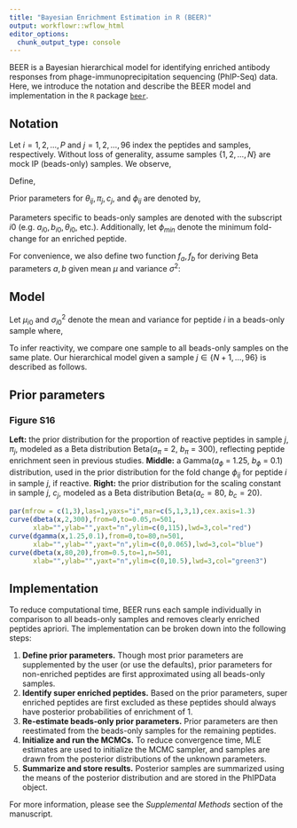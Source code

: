 ```yaml
---
title: "Bayesian Enrichment Estimation in R (BEER)"
output: workflowr::wflow_html
editor_options:
  chunk_output_type: console
---
```


BEER is a Bayesian hierarchical model for identifying enriched antibody responses from phage-immunoprecipitation sequencing (PhIP-Seq) data. Here, we introduce the notation and describe the BEER model and implementation in the `R` package [`beer`](https://github.com/athchen/beer). 

## Notation

Let $i = 1, 2, \ldots, P$ and $j = 1, 2, \ldots, 96$ index the peptides and samples, respectively. Without loss of generality, assume samples $\{1, 2, \ldots, N\}$ are mock IP (beads-only) samples. We observe, 

\begin{align*}
Y_{ij} &= \text{ observed # reads mapped to peptide } i \text{ in sample } j\\
n_j &= \sum_{i=1}^P Y_{ij} \text{ total # of reads in sample }j
\end{align*}

Define, 

\begin{align*}
\theta_{ij} &= \text{ probability that peptide } i \text{ in sample } j \text{ pulls a read }\\
Z_{ij} &= \unicode{x1D7D9}(\text{peptide } i \text{ in sample } j \text { is enriched})\\
\pi_{j} &= \text{ proportion of enriched peptides in sample } j\\
c_j &= \text{ attenuation constant for sample } j\\
\phi_{ij} &= \text{ true fold change of peptide } i \text{ in sample } j
\end{align*}

Prior parameters for $\theta_{ij}, \pi_j, c_j$, and $\phi_{ij}$ are denoted by, 

\begin{align*}
a_{ij}, b_{ij} &= \text{ shape parameters for the prior distribution of } \theta_{ij} \text{ for peptide } i \text{ in sample } j\\
a_{\pi}, b_{\pi} &= \text{ shape parameters for the prior distribution of } \pi_{j}\\
a_c, b_c &= \text{ shape parameters for the prior distribution of } c_{j}\\
a_\phi, b_\phi &= \text{ shape parameters for the prior distribution of } \phi_{ij}|Z_{ij} = 1
\end{align*}

Parameters specific to beads-only samples are denoted with the subscript $i0$ (e.g. $a_{i0}, b_{i0}, \theta_{i0}$, etc.). Additionally, let $\phi_{min}$ denote the minimum fold-change for an enriched peptide. 

For convenience, we also define two function $f_a, f_b$ for deriving Beta parameters $a, b$ given mean $\mu$ and variance $\sigma^2$: 

\begin{align*}
f_a(\mu, \sigma^2) &= \frac{\mu^2(1-\mu)}{\sigma^2} - \mu\\
f_b(\mu, \sigma^2) &= f_a(\mu, \sigma^2) \left(\frac{1}{\mu} - 1\right)
\end{align*}

## Model

Let $\mu_{i0}$ and $\sigma^2_{i0}$ denote the mean and variance for peptide $i$ in a beads-only sample where, 

\begin{align*}
\mu_{ij} &= \frac{a_{i0}}{a_{i0} + b_{i0}}\\
\sigma^2_{i0} &= \frac{a_{i0}b_{i0}}{(a_{i0} + b_{i0})^2 (a_{i0} + b_{i0} + 1)}.
\end{align*}

To infer reactivity, we compare one sample to all beads-only samples on the same plate. Our hierarchical model given a sample $j \in \{N+1, \ldots, 96\}$ is described as follows.

\begin{align*}
    Y_{ij}|\theta_{ij} &\sim \text{Binomial}(n_j, \theta_{ij}) \\
    \theta_{ij}|a_{i0}, b_{i0}, c_j, \phi_{ij} &\sim \text{Beta}(f_a(c_j \phi_{ij} \mu_{i0}, \sigma^2_{i0}), f_b(c_j \phi_{ij} \mu_{i0}, \sigma^2_{i0})) \\
%    c_j|B_j & \sim B_j\cdot 1 + (1 - B_j) \cdot \text{Beta}(a_c, b_c) \\
    c_j & \sim \text{Beta}(a_c, b_c) \\
    \phi_{ij}|Z_{ij} & \sim (1 - Z_{ij}) \cdot 1 + Z_{ij}(\phi_{min} + \text{Gamma}(a_\phi, b_\phi)) \\
    Z_{ij}|\pi_j & \sim \text{Bernoulli}(\pi_j)\\
    \pi_j &\sim \text{Beta}(a_\pi, b_\pi) 
\end{align*}

## Prior parameters

### Figure S16

**Left:** the prior distribution for the proportion of reactive peptides in sample $j$, $\pi_j$, modeled as a Beta distribution Beta($a_\pi$ = 2, $b_\pi$ = 300), reflecting peptide enrichment seen in previous studies.
**Middle:** a Gamma($a_\phi$ = 1.25, $b_\phi$ = 0.1) distribution, used in the prior distribution for the fold change $\phi_{ij}$ for peptide $i$ in sample $j$, if reactive.
**Right:** the prior distribution for the scaling constant in sample $j$, $c_j$, modeled as a Beta distribution Beta($a_c = 80$, $b_c = 20$).

```r
par(mfrow = c(1,3),las=1,yaxs="i",mar=c(5,1,3,1),cex.axis=1.3)
curve(dbeta(x,2,300),from=0,to=0.05,n=501,
      xlab="",ylab="",yaxt="n",ylim=c(0,115),lwd=3,col="red")
curve(dgamma(x,1.25,0.1),from=0,to=80,n=501,
      xlab="",ylab="",yaxt="n",ylim=c(0,0.065),lwd=3,col="blue")
curve(dbeta(x,80,20),from=0.5,to=1,n=501,
      xlab="",ylab="",yaxt="n",ylim=c(0,10.5),lwd=3,col="green3")
```
## Implementation

To reduce computational time, BEER runs each sample individually in comparison to all beads-only samples and removes clearly enriched peptides apriori. The implementation can be broken down into the following steps: 

1. **Define prior parameters.** Though most prior parameters are supplemented by the user (or use the defaults), prior parameters for non-enriched peptides are first approximated using all beads-only samples.
2. **Identify super enriched peptides.** Based on the prior parameters, super enriched peptides are first excluded as these peptides should always have posterior probabilities of enrichment of 1.
3. **Re-estimate beads-only prior parameters.** Prior parameters are then reestimated from the beads-only samples for the remaining peptides.
4. **Initialize and run the MCMCs.** To reduce convergence time, MLE estimates are used to initialize the MCMC sampler, and samples are drawn from the posterior distributions of the unknown parameters.
5. **Summarize and store results.** Posterior samples are summarized using the means of the posterior distribution and are stored in the PhIPData object.

For more information, please see the _Supplemental Methods_ section of the manuscript. 


